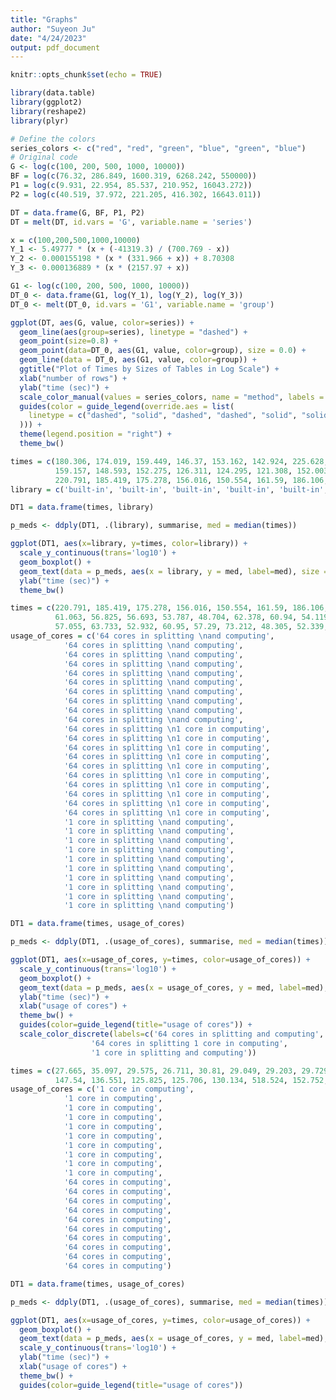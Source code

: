 ```yaml
---
title: "Graphs"
author: "Suyeon Ju"
date: "4/24/2023"
output: pdf_document
---
```


```r
knitr::opts_chunk$set(echo = TRUE)

library(data.table)
library(ggplot2)
library(reshape2)
library(plyr)
```



```r
# Define the colors 
series_colors <- c("red", "red", "green", "blue", "green", "blue")
# Original code
G <- log(c(100, 200, 500, 1000, 10000))
BF = log(c(76.32, 286.849, 1600.319, 6268.242, 550000))
P1 = log(c(9.931, 22.954, 85.537, 210.952, 16043.272))
P2 = log(c(40.519, 37.972, 221.205, 416.302, 16643.011))

DT = data.frame(G, BF, P1, P2)
DT = melt(DT, id.vars = 'G', variable.name = 'series')

x = c(100,200,500,1000,10000)
Y_1 <- 5.49777 * (x + (-41319.3) / (700.769 - x))
Y_2 <- 0.000155198 * (x * (331.966 + x)) + 8.70308
Y_3 <- 0.000136889 * (x * (2157.97 + x))

G1 <- log(c(100, 200, 500, 1000, 10000))
DT_0 <- data.frame(G1, log(Y_1), log(Y_2), log(Y_3))
DT_0 <- melt(DT_0, id.vars = 'G1', variable.name = 'group')

ggplot(DT, aes(G, value, color=series)) +
  geom_line(aes(group=series), linetype = "dashed") +
  geom_point(size=0.8) +
  geom_point(data=DT_0, aes(G1, value, color=group), size = 0.0) +
  geom_line(data = DT_0, aes(G1, value, color=group)) +
  ggtitle("Plot of Times by Sizes of Tables in Log Scale") +
  xlab("number of rows") +
  ylab("time (sec)") +
  scale_color_manual(values = series_colors, name = "method", labels = c("bruteforce", "bruteforce: SR model", "parallel without splitting table", "parallel with splitting table", "parallel without splitting table: SR model", "parallel with splitting table: SR model")) +
  guides(color = guide_legend(override.aes = list(
    linetype = c("dashed", "solid", "dashed", "dashed", "solid", "solid")
  ))) +
  theme(legend.position = "right") +
  theme_bw()
```



```r
times = c(180.306, 174.019, 159.449, 146.37, 153.162, 142.924, 225.628, 177.66, 155.579, 162.989,
          159.157, 148.593, 152.275, 126.311, 124.295, 121.308, 152.003, 128.176, 136.757, 127.204, 
          220.791, 185.419, 175.278, 156.016, 150.554, 161.59, 186.106, 186.585, 174.588, 174.142)
library = c('built-in', 'built-in', 'built-in', 'built-in', 'built-in', 'built-in', 'built-in', 'built-in', 'built-in', 'built-in', 'data.table', 'data.table', 'data.table', 'data.table', 'data.table', 'data.table', 'data.table', 'data.table', 'data.table', 'data.table', 'vroom', 'vroom', 'vroom', 'vroom', 'vroom', 'vroom', 'vroom', 'vroom', 'vroom', 'vroom')

DT1 = data.frame(times, library)

p_meds <- ddply(DT1, .(library), summarise, med = median(times))

ggplot(DT1, aes(x=library, y=times, color=library)) + 
  scale_y_continuous(trans='log10') +
  geom_boxplot() +
  geom_text(data = p_meds, aes(x = library, y = med, label=med), size = 3, vjust = +1.5) +
  ylab("time (sec)") +
  theme_bw()
```



```r
times = c(220.791, 185.419, 175.278, 156.016, 150.554, 161.59, 186.106, 186.585, 174.588, 174.142,
          61.063, 56.825, 56.693, 53.787, 48.704, 62.378, 60.94, 54.119, 61.53, 52.905, 
          57.055, 63.733, 52.932, 60.95, 57.29, 73.212, 48.305, 52.339, 55.01, 59.977)
usage_of_cores = c('64 cores in splitting \nand computing', 
            '64 cores in splitting \nand computing',
            '64 cores in splitting \nand computing',
            '64 cores in splitting \nand computing',
            '64 cores in splitting \nand computing',
            '64 cores in splitting \nand computing',
            '64 cores in splitting \nand computing',
            '64 cores in splitting \nand computing',
            '64 cores in splitting \nand computing',
            '64 cores in splitting \nand computing',
            '64 cores in splitting \n1 core in computing',
            '64 cores in splitting \n1 core in computing',
            '64 cores in splitting \n1 core in computing',
            '64 cores in splitting \n1 core in computing',
            '64 cores in splitting \n1 core in computing',
            '64 cores in splitting \n1 core in computing',
            '64 cores in splitting \n1 core in computing',
            '64 cores in splitting \n1 core in computing',
            '64 cores in splitting \n1 core in computing',
            '64 cores in splitting \n1 core in computing',
            '1 core in splitting \nand computing', 
            '1 core in splitting \nand computing',
            '1 core in splitting \nand computing',
            '1 core in splitting \nand computing',
            '1 core in splitting \nand computing',
            '1 core in splitting \nand computing',
            '1 core in splitting \nand computing',
            '1 core in splitting \nand computing',
            '1 core in splitting \nand computing',
            '1 core in splitting \nand computing')

DT1 = data.frame(times, usage_of_cores)

p_meds <- ddply(DT1, .(usage_of_cores), summarise, med = median(times))

ggplot(DT1, aes(x=usage_of_cores, y=times, color=usage_of_cores)) + 
  scale_y_continuous(trans='log10') +
  geom_boxplot() +
  geom_text(data = p_meds, aes(x = usage_of_cores, y = med, label=med), size = 3, vjust = +1.2) +
  ylab("time (sec)") +
  xlab("usage of cores") +
  theme_bw() +
  guides(color=guide_legend(title="usage of cores")) +
  scale_color_discrete(labels=c('64 cores in splitting and computing',
                  '64 cores in splitting 1 core in computing',
                  '1 core in splitting and computing'))
```

```r
times = c(27.665, 35.097, 29.575, 26.711, 30.81, 29.049, 29.203, 29.729, 30.381, 22.881,
          147.54, 136.551, 125.825, 125.706, 130.134, 518.524, 152.752, 130.445, 137.283, 126.893)
usage_of_cores = c('1 core in computing', 
            '1 core in computing',
            '1 core in computing',
            '1 core in computing',
            '1 core in computing', 
            '1 core in computing',
            '1 core in computing',
            '1 core in computing',
            '1 core in computing', 
            '1 core in computing',
            '64 cores in computing',
            '64 cores in computing',
            '64 cores in computing',
            '64 cores in computing',
            '64 cores in computing',
            '64 cores in computing',
            '64 cores in computing',
            '64 cores in computing',
            '64 cores in computing',
            '64 cores in computing')

DT1 = data.frame(times, usage_of_cores)

p_meds <- ddply(DT1, .(usage_of_cores), summarise, med = median(times))

ggplot(DT1, aes(x=usage_of_cores, y=times, color=usage_of_cores)) + 
  geom_boxplot() +
  geom_text(data = p_meds, aes(x = usage_of_cores, y = med, label=med), size = 3, vjust = +2.5) +
  scale_y_continuous(trans='log10') +
  ylab("time (sec)") +
  xlab("usage of cores") +
  theme_bw() +
  guides(color=guide_legend(title="usage of cores"))
```


